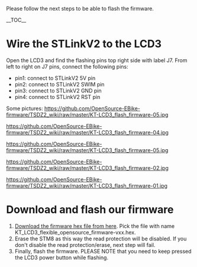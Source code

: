 Please follow the next steps to be able to flash the firmware.

__TOC__

= Wire the STLinkV2 to the LCD3 =

Open the LCD3 and find the flashing pins top right side with label J7. From left to right on J7 pins, connect the  following pins:

* pin1: connect to STLinkV2 5V pin
* pin2: connect to STLinkV2 SWIM pin
* pin3: connect to STLinkV2 GND pin
* pin4: connect to STLinkV2 RST pin

Some pictures:
[[https://github.com/OpenSource-EBike-firmware/TSDZ2_wiki/raw/master/KT-LCD3_flash_firmware-05.jpg]]

[[https://github.com/OpenSource-EBike-firmware/TSDZ2_wiki/raw/master/KT-LCD3_flash_firmware-04.jpg]]

[[https://github.com/OpenSource-EBike-firmware/TSDZ2_wiki/raw/master/KT-LCD3_flash_firmware-05.jpg]]

[[https://github.com/OpenSource-EBike-firmware/TSDZ2_wiki/raw/master/KT-LCD3_flash_firmware-02.jpg]]

[[https://github.com/OpenSource-EBike-firmware/TSDZ2_wiki/raw/master/KT-LCD3_flash_firmware-01.jpg]]

= Download and flash our firmware =
# [https://github.com/OpenSource-EBike-firmware/TongSheng_TSDZ2_motor_controller_firmware/tree/master/TSDZ2_flexible_opensource_and_KT_LCD3_firmwares Download the firmware hex file from here]. Pick the file with name KT_LCD3_flexible_opensource_firmware-vxx.hex.
# Erase the STM8 as this way the read protection will be disabled. If you don't disable the read protection/erase, next step will fail.
# Finally, flash the firmware. PLEASE NOTE that you need to keep pressed the LCD3 power button while flashing.